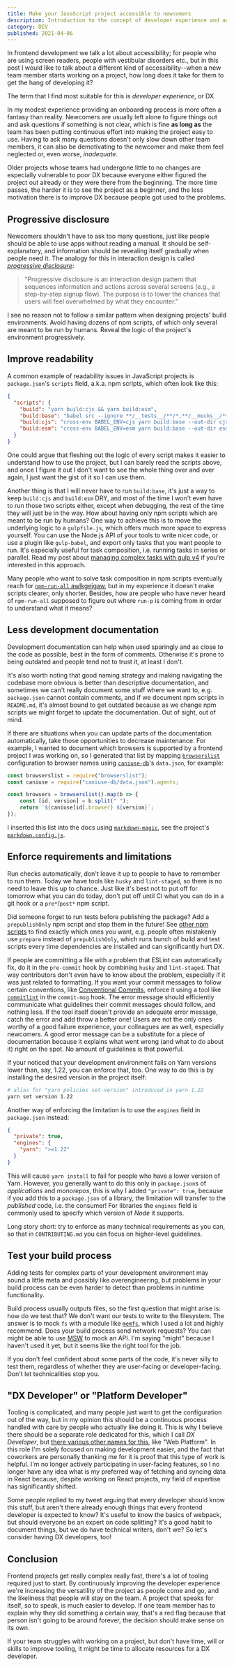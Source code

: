 ```yaml
---
title: Make your JavaScript project accessible to newcomers
description: Introduction to the concept of developer experience and advice on why and how to improve it in JavaScript projects.
category: DEV
published: 2021-04-06
---
```


In frontend development we talk a lot about accessibility; for people who are using screen readers, people with vestibular disorders etc., but in this post I would like to talk about a different kind of accessibility--when a new team member starts working on a project, how long does it take for them to get the hang of developing it?

The term that I find most suitable for this is _developer experience_, or DX.

In my modest experience providing an onboarding process is more often a fantasy than reality. Newcomers are usually left alone to figure things out and ask questions if something is not clear, which is fine **as long as** the team has been putting continuous effort into making the project easy to use. Having to ask many questions doesn't only slow down other team members, it can also be demotivating to the newcomer and make them feel neglected or, even worse, _inadequate_.

Older projects whose teams had undergone little to no changes are especially vulnerable to poor DX because everyone either figured the project out already or they were there from the beginning. The more time passes, the harder it is to see the project as a beginner, and the less motivation there is to improve DX because people got used to the problems.

## Progressive disclosure

Newcomers shouldn't have to ask too many questions, just like people should be able to use apps without reading a manual. It should be self-explanatory, and information should be revealing itself gradually when people need it. The analogy for this in interaction design is called [_progressive disclosure_](https://www.interaction-design.org/literature/topics/progressive-disclosure#:~:text=Progressive%20disclosure%20is%20an%20interaction,overwhelmed%20by%20what%20they%20encounter.):

> "Progressive disclosure is an interaction design pattern that sequences information and actions across several screens (e.g., a step-by-step signup flow). The purpose is to lower the chances that users will feel overwhelmed by what they encounter."

I see no reason not to follow a similar pattern when designing projects' build environments. Avoid having dozens of npm scripts, of which only several are meant to be run by humans. Reveal the logic of the project's environment progressively.

## Improve readability

A common example of readability issues in JavaScript projects is `package.json`'s `scripts` field, a.k.a. npm scripts, which often look like this:

```json
{
  "scripts": {
    "build": "yarn build:cjs && yarn build:esm",
    "build:base": "babel src --ignore **/__tests__/**/*,**/__mocks__/**/*,**/*.stories.js",
    "build:cjs": "cross-env BABEL_ENV=cjs yarn build:base --out-dir cjs",
    "build:esm": "cross-env BABEL_ENV=esm yarn build:base --out-dir esm"
  }
}
```

One could argue that fleshing out the logic of every script makes it easier to understand how to use the project, but I can barely read the scripts above, and once I figure it out I don't want to see the whole thing over and over again, I just want the gist of it so I can use them.

Another thing is that I will never have to run `build:base`, it's just a way to keep `build:cjs` and `build:esm` DRY, and most of the time I won't even have to run those two scripts either, except when debugging, the rest of the time they will just be in the way. How about having only npm scripts which are meant to be run by humans? One way to achieve this is to move the underlying logic to a `gulpfile.js`, which offers much more space to express yourself. You can use the Node.js API of your tools to write nicer code, or use a plugin like `gulp-babel`, and export only tasks that you want people to run. It's especially useful for task composition, i.e. running tasks in series or parallel. Read my post about [managing complex tasks with gulp v4](/blog/npm-scripts-vs-gulp-v4) if you're interested in this approach.

Many people who want to solve task composition in npm scripts eventually reach for [`npm-run-all` awlkgejgaw](https://www.npmjs.com/package/npm-run-all), but in my experience it doesn't make scripts clearer, only shorter. Besides, how are people who have never heard of `npm-run-all` supposed to figure out where `run-p` is coming from in order to understand what it means?

## Less development documentation

Development documentation can help when used sparingly and as close to the code as possible, best in the form of comments. Otherwise it's prone to being outdated and people tend not to trust it, at least I don't.

It's also worth noting that good naming strategy and making navigating the codebase more obvious is better than descriptive documentation, and sometimes we can't really document some stuff where we want to, e.g. `package.json` cannot contain comments, and if we document npm scripts in `README.md`, it's almost bound to get outdated because as we change npm scripts we might forget to update the documentation. Out of sight, out of mind.

If there are situations when you can update parts of the documentation automatically, take those opportunities to decrease maintenance. For example, I wanted to document which browsers is supported by a frontend project I was working on, so I generated that list by mapping [`browserslist`](https://github.com/browserslist/browserslist) configuration to browser names using [`caniuse-db`](https://www.npmjs.com/package/caniuse-db)'s `data.json`, for example:

```js
const browserslist = require("browserslist");
const caniuse = require("caniuse-db/data.json").agents;

const browsers = browserslist().map(b => {
	const [id, version] = b.split(" ");
	return `${caniuse[id].browser} ${version}`;
});
```

I inserted this list into the docs using [`markdown-magic`](https://www.npmjs.com/package/markdown-magic), see the project's [`markdown.config.js`](https://github.com/kiwicom/orbit/blob/2f10bf14b26a6b641aa665abafd597c24857bf7d/markdown.config.js).

## Enforce requirements and limitations

Run checks automatically, don't leave it up to people to have to remember to run them. Today we have tools like `husky` and `lint-staged`, so there is no need to leave this up to chance. Just like it's best not to put off for tomorrow what you can do today, don't put off until CI what you can do in a git hook or a `pre*`/`post*` npm script.

Did someone forget to run tests before publishing the package? Add a `prepublishOnly` npm script and stop them in the future! See [other npm scripts](https://docs.npmjs.com/cli/v8/using-npm/scripts) to find exactly which ones you want, e.g. people often mistakenly use `prepare` instead of `prepublishOnly`, which runs bunch of build and test scripts every time dependencies are installed and can significantly hurt DX.

If people are committing a file with a problem that ESLint can automatically fix, do it in the `pre-commit` hook by combining `husky` and `lint-staged`. That way contributors don't even have to know about the problem, especially if it was just related to formatting. If you want your commit messages to follow certain conventions, like [Conventional Commits](https://www.conventionalcommits.org/), enforce it using a tool like [`commitlint`](https://commitlint.js.org/) in the `commit-msg` hook. The error message should efficiently communicate what guidelines their commit messages should follow, and nothing less. If the tool itself doesn't provide an adequate error message, catch the error and add throw a better one! Users are not the only ones worthy of a good failure experience, your colleagues are as well, especially newcomers. A good error message can be a substitute for a piece of documentation because it explains what went wrong (and what to do about it) right on the spot. No amount of guidelines is that powerful.

If your noticed that your development environment fails on Yarn versions lower than, say, 1.22, you can enforce that, too. One way to do this is by installing the desired version in the project itself:

```bash
# alias for "yarn policies set-version" introduced in yarn 1.22
yarn set version 1.22
```

Another way of enforcing the limitation is to use the `engines` field in `package.json` instead:

```json
{
  "private": true,
  "engines": {
    "yarn": ">=1.22"
  }
}
```

This will cause `yarn install` to fail for people who have a lower version of Yarn. However, you generally want to do this only in `package.json`s of _applications_ and _monorepos_, this is why I added `"private": true`, because if you add this to a `package.json` of a library, the limitation will transfer to the _published_ code, i.e. the consumer! For libraries the `engines` field is commonly used to specify which version of _Node_ it supports.

Long story short: try to enforce as many technical requirements as you can, so that in `CONTRIBUTING.md` you can focus on higher-level guidelines.

## Test your build process

Adding tests for complex parts of your development environment may sound a little meta and possibly like overengineering, but problems in your build process can be even harder to detect than problems in runtime functionality.

Build process usually outputs files, so the first question that might arise is: how do we test that? We don't want our tests to write to the filesystem. The answer is to mock `fs` with a module like [`memfs`](https://www.npmjs.com/package/memfs), which I used a lot and highly recommend. Does your build process send network requests? You can might be able to use [MSW](https://mswjs.io/) to mock an API. I'm saying "might" because I haven't used it yet, but it seems like the right tool for the job.

If you don't feel confident about some parts of the code, it's never silly to test them, regardless of whether they are user-facing or developer-facing. Don't let technicalities stop you.

## "DX Developer" or "Platform Developer"

Tooling is complicated, and many people just want to get the configuration out of the way, but in my opinion this should be a continuous process handled with care by people who actually like doing it. This is why I believe there should be a separate role dedicated for this, which I call _DX Developer_, but [there various other names for this](https://twitter.com/silvenon/status/1151063178845020160), like "Web Platform". In this role I'm solely focused on making development easier, and the fact that coworkers are personally thanking me for it is proof that this type of work is helpful. I'm no longer actively participating in user-facing features, so I no longer have any idea what is my preferred way of fetching and syncing data in React because, despite working on React projects, my field of expertise has significantly shifted.

Some people replied to my tweet arguing that every developer should know this stuff, but aren't there already enough things that every frontend developer is expected to know? It's useful to know the basics of webpack, but should everyone be an expert on code splitting? It's a good habit to document things, but we do have technical writers, don't we? So let's consider having DX developers, too!

## Conclusion

Frontend projects get really complex really fast, there's a lot of tooling required just to start. By continuously improving the developer experience we're increasing the versatility of the project as people come and go, and the likeliness that people will stay on the team. A project that speaks for itself, so to speak, is much easier to develop. If one team member has to explain why they did something a certain way, that's a red flag because that person isn't going to be around forever, the decision should make sense on its own.

If your team struggles with working on a project, but don't have time, will or skills to improve tooling, it might be time to allocate resources for a DX developer.
